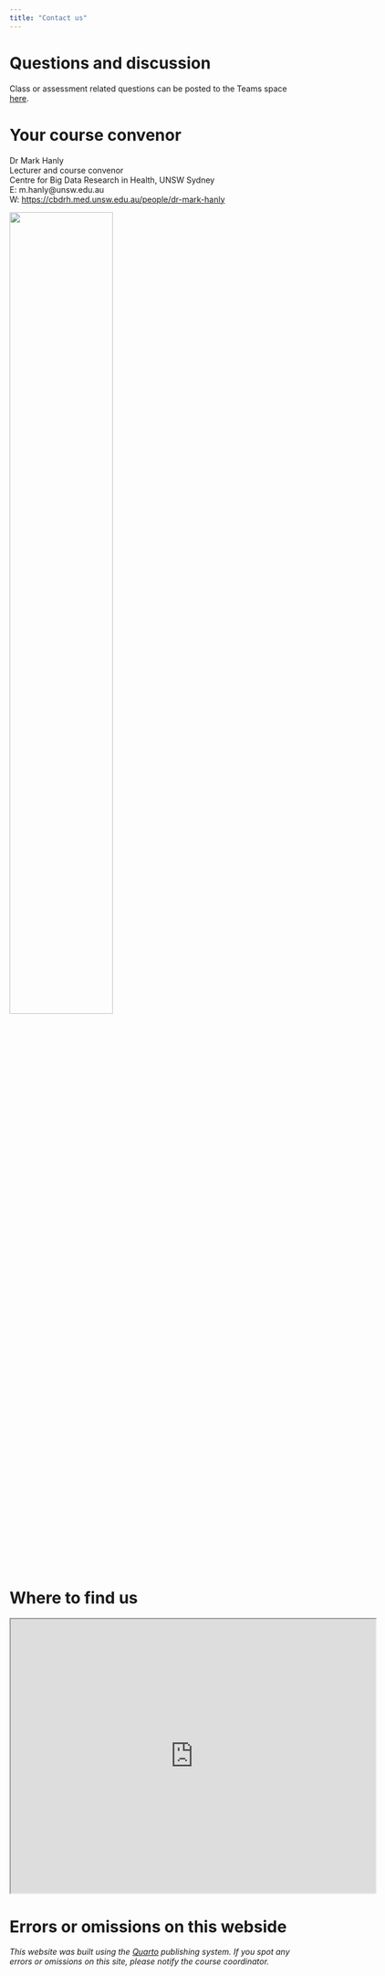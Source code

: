 ```yaml
---
title: "Contact us"
---
```


# Questions and discussion

Class or assessment related questions can be posted to the Teams space [here](https://teams.microsoft.com/l/channel/19%3a2nPUF6fRYGhZLb5NQTBjx9WaRv5qGh8FhE6wEPm0Vec1%40thread.tacv2/General?groupId=b21b1458-6e46-4eea-ace7-0cc8d76b6a94&tenantId=3ff6cfa4-e715-48db-b8e1-0867b9f9fba3). 

# Your course convenor

Dr Mark Hanly \
Lecturer and course convenor
 \
Centre for Big Data Research in Health, UNSW Sydney \
E: m.hanly@unsw.edu.au \
W: [https://cbdrh.med.unsw.edu.au/people/dr-mark-hanly](https://cbdrh.med.unsw.edu.au/people/dr-mark-hanly){target="_blank"}

<aside>
![](images/mhanly.jpg){width=60%}
</aside>

<br>

# Where to find us

<iframe src="https://www.google.com/maps/d/embed?mid=1FWmEPIEsPPe55gclmBYONXrLj8hfd9A&ehbc=2E312F" width="640" height="480"></iframe>

# Errors or omissions on this webside

_This website was built using the [Quarto](https://quarto.org/){target="_blank"} publishing system. If you spot any errors or omissions on this site, please notify the course coordinator._ 
